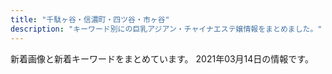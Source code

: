 ```yaml
---
title: "千駄ヶ谷・信濃町・四ツ谷・市ヶ谷"
description: "キーワード別にの巨乳アジアン・チャイナエステ嬢情報をまとめました。"
---
```


新着画像と新着キーワードをまとめています。
2021年03月14日の情報です。

<DmmAffiliateIns />
<KeywordTable
  shops={
    [
    {
        "name": "ROSA",
        "station": "\u56db\u8c37\u4e09\u4e01\u76ee\u99c52\u756a",
        "img_links": [
            "http://e-rosa.net/images/ddd.jpg",
            "http://e-rosa.net/images/yuna.jpg",
            "http://e-rosa.net/images/004.jpg",
            "http://e-rosa.net/images/002.jpg",
            "http://e-rosa.net/images/rina0.jpg",
            "http://e-rosa.net/images/aya2.jpg",
            "http://e-rosa.net/images/gg1.png",
            "http://e-rosa.net/images/right_bottom.png",
            "http://e-rosa.net/images/meyi2.jpg",
            "http://e-rosa.net/images/001.jpg",
            "http://e-rosa.net/images/rimi.jpg",
            "http://e-rosa.net/images/haruka.jpg",
            "http://e-rosa.net/images/access3.jpg",
            "http://e-rosa.net/images/te2.jpg",
            "http://e-rosa.net/images/sejutu2.jpg",
            "http://e-rosa.net/images/girlx_top.png",
            "http://e-rosa.net/images/right_top.png",
            "http://e-rosa.net/images/ha.jpg",
            "http://e-rosa.net/images/tite-link.png",
            "http://e-rosa.net/images/meyi1.jpg",
            "http://e-rosa.net/images/yuri.jpg",
            "http://e-rosa.net/images/news_top.jpg",
            "http://e-rosa.net/images/nei_01.png",
            "http://e-rosa.net/images/girl_01.png",
            "http://e-rosa.net/images/tite-magazine.png",
            "http://e-rosa.net/images/grande.jpg",
            "http://e-rosa.net/images/rina2.jpg",
            "http://e-rosa.net/images/g13.jpg",
            "http://e-rosa.net/images/aya1.jpg",
            "http://e-rosa.net/images/nei_03.png",
            "http://e-rosa.net/images/sejutu1.jpg",
            "http://e-rosa.net/images/sejutu5.jpg",
            "http://e-rosa.net/images/te3.jpg",
            "http://e-rosa.net/images/005.jpg",
            "http://e-rosa.net/images/g1.jpg",
            "http://e-rosa.net/images/rina1.jpg",
            "http://e-rosa.net/images/yuyu.jpg",
            "http://e-rosa.net/images/te1.jpg",
            "http://e-rosa.net/images/009.jpg",
            "http://e-rosa.net/images/ayaka.jpg",
            "http://e-rosa.net/images/misa1.jpg",
            "http://e-rosa.net/images/k1.jpg",
            "http://e-rosa.net/images/girl_top.png",
            "http://e-rosa.net/images/sejutu6.jpg",
            "http://e-rosa.net/images/006.jpg",
            "http://e-rosa.net/images/noimage.jpg",
            "http://e-rosa.net/images/risa.jpg",
            "http://e-rosa.net/images/003.jpg",
            "http://e-rosa.net/images/pagetop.png",
            "http://e-rosa.net/images/mimi.jpg",
            "http://e-rosa.net/images/yuyi.jpg",
            "http://e-rosa.net/images/news_bottom.jpg",
            "http://e-rosa.net/images/tite-staff.png",
            "http://e-rosa.net/images/girl_03.png"
        ],
        "url": "http://e-rosa.net/",
        "keywords": {}
    },
    {
        "keywords": {},
        "url": "http://lakulaku.info/",
        "station": "\u56db\u8c37\u4e09\u4e01\u76ee\u99c52\u756a",
        "img_links": [
            "http://lakulaku.info/images/staff/ai.jpg",
            "http://lakulaku.info/images/staff/5-5.jpg",
            "http://lakulaku.info/images/staff/momo.jpg",
            "http://lakulaku.info/img/5-3.jpg",
            "http://lakulaku.info/images/staff/nena.jpg",
            "http://lakulaku.info/swf/baner.jpg",
            "http://lakulaku.info/img/rina.jpg",
            "http://lakulaku.info/images/staff/rina.jpg",
            "http://lakulaku.info/images/staff/s06.jpg",
            "http://lakulaku.info/images/titestaff.png",
            "http://lakulaku.info/images/staff/yumi.jpg",
            "http://lakulaku.info/images/staff/5-2.jpg",
            "http://lakulaku.info/img/5-1.jpg",
            "http://lakulaku.info/images/newtit.png",
            "http://lakulaku.info/images/staff/mari.jpg",
            "http://lakulaku.info/img/s06.jpg",
            "http://lakulaku.info/images/staff/sizuka.jpg",
            "http://lakulaku.info/images/mobile.png",
            "http://lakulaku.info/images/staff/5-4.jpg",
            "http://lakulaku.info/images/staff/5-1.jpg",
            "http://lakulaku.info/images/top.jpg",
            "http://lakulaku.info/img/5-5.jpg",
            "http://lakulaku.info/images/staff/5-3.jpg",
            "http://lakulaku.info/img/5-2.jpg",
            "http://lakulaku.info/images/staff/ai-a.jpg",
            "http://lakulaku.info/img/5-4.jpg"
        ],
        "name": "\u767e\u5408"
    },
    {
        "station": "\u56db\u8c37\u4e09\u4e01\u76ee\u99c52\u756a\u51fa\u53e3",
        "img_links": [],
        "name": "\u7652\u3057\u306e\u5c4b",
        "keywords": {},
        "url": "http://bimajo.ies.fun/"
    },
    {
        "station": "\u56db\u8c37\u4e09\u4e01\u76ee\u99c52\u756a\u51fa\u53e3",
        "img_links": [
            "http://aqua.jpn.cm/photos/sites/16/2019/02/2019020108033676.jpg",
            "http://aqua.jpn.cm/images/1.jpg",
            "http://aqua.jpn.cm/images/s_pick.png",
            "http://aqua.jpn.cm/photos/sites/16/2020/09/2020091507031094.jpg",
            "http://aqua.jpn.cm/photos/sites/16/2018/05/2018052105590585.jpg",
            "http://aqua.jpn.cm/photos/sites/16/2021/01/2021011401054262.jpg",
            "http://aqua.jpn.cm/photos/sites/16/2020/10/2020100508293240.jpg",
            "http://aqua.jpn.cm/images/room2.jpg",
            "http://aqua.jpn.cm/photos/sites/16/2019/03/2019031107062221.jpg",
            "http://aqua.jpn.cm/photos/sites/16/2021/03/2021030106235633.jpg",
            "http://aqua.jpn.cm/photos/sites/16/2018/01/2018013112184869.jpg",
            "http://aqua.jpn.cm/images/room3.jpg",
            "http://aqua.jpn.cm/images/s_news.jpg",
            "http://aqua.jpn.cm/photos/sites/16/2018/01/2018011007032034.jpg",
            "http://aqua.jpn.cm/images/room4.jpg",
            "http://aqua.jpn.cm/images/mobile.jpg",
            "http://aqua.jpn.cm/images/room1.jpg",
            "http://aqua.jpn.cm/photos/sites/16/2018/01/2018011007031662.jpg",
            "http://aqua.jpn.cm/photos/sites/16/2020/03/2020030507254950.jpg",
            "http://aqua.jpn.cm/images/top.png",
            "http://aqua.jpn.cm/images/line.jpg",
            "http://aqua.jpn.cm/images/room5.jpg",
            "http://aqua.jpn.cm/photos/sites/16/2018/01/2018011007031899.jpg",
            "http://aqua.jpn.cm/photos/sites/16/2020/12/2020120208263886.jpg",
            "http://aqua.jpn.cm/images/2.jpg",
            "http://aqua.jpn.cm/photos/sites/16/2021/03/2021031006535594.jpg",
            "http://aqua.jpn.cm/photos/sites/16/2020/10/2020100906522289.jpg",
            "http://aqua.jpn.cm/images/s_staff.png",
            "http://aqua.jpn.cm/photos/sites/16/2020/04/2020040301184076.jpg",
            "http://aqua.jpn.cm/images/3.jpg"
        ],
        "name": "\u5149\u540d",
        "url": "http://aqua.jpn.cm/",
        "keywords": {
            "86": 54,
            "83": 9,
            "C": 27,
            "D": 117,
            "84": 9,
            "85": 54,
            "87": 9,
            "82": 9
        }
    },
    {
        "name": "\u30aa\u30fc\u30ed\u30e9",
        "url": "http://l-rlx.com/",
        "station": "\u56db\u8c37\u4e09\u4e01\u76ee\u99c52\u756a\u53e3",
        "img_links": [
            "http://l-rlx.com/images/index_14.jpg",
            "http://l-rlx.com/images/index_20.jpg",
            "http://l-rlx.com/images/index_07.jpg",
            "http://l-rlx.com/girl/00.jpg",
            "http://l-rlx.com/girl/03.jpg",
            "http://l-rlx.com/images/index_05.jpg",
            "http://l-rlx.com/images/index_06.jpg",
            "http://l-rlx.com/girl/02.jpg",
            "http://l-rlx.com/images/index_01.jpg",
            "http://l-rlx.com/girl/05.jpg",
            "http://l-rlx.com/images/rec_09.jpg",
            "http://l-rlx.com/images/sub_09.jpg",
            "http://l-rlx.com/images/03.jpg",
            "http://l-rlx.com/images/index_21.jpg",
            "http://l-rlx.com/images/staff_09.jpg",
            "http://l-rlx.com/images/02.jpg",
            "http://l-rlx.com/images/rec.jpg",
            "http://l-rlx.com/images/info.jpg",
            "http://l-rlx.com/images/01.jpg",
            "http://l-rlx.com/girl/04.jpg",
            "http://l-rlx.com/girl/08.jpg",
            "http://l-rlx.com/girl/01.jpg",
            "http://l-rlx.com/images/index_12.jpg",
            "http://l-rlx.com/images/index_03.jpg",
            "http://l-rlx.com/images/index_16.jpg",
            "http://l-rlx.com/images/index_17.jpg",
            "http://l-rlx.com/images/info_09.jpg",
            "http://l-rlx.com/images/index_02.jpg",
            "http://l-rlx.com/images/index_04.jpg"
        ],
        "keywords": {}
    },
    {
        "station": "\u56db\u8c37\u4e09\u4e01\u76ee\u99c53\u756a\u51fa\u53e3",
        "name": "1819\uff5e\u7d46",
        "img_links": [
            "http://1819-kizuna.work/img/skr.png",
            "http://1819-kizuna.work/i/img/st23.jpg",
            "http://1819-kizuna.work/img/1F339.png",
            "http://1819-kizuna.work/img/st25.jpg",
            "http://1819-kizuna.work/img/1F33C.png",
            "http://1819-kizuna.work/i/img/s4.jpg",
            "http://1819-kizuna.work/i/img/r4.jpg",
            "http://1819-kizuna.work/img/st031.jpg",
            "http://1819-kizuna.work/i/img/s5.jpg",
            "http://1819-kizuna.work/i/img/s6.jpg",
            "http://1819-kizuna.work/i/img/s3.jpg",
            "http://1819-kizuna.work/img/st23.jpg",
            "http://1819-kizuna.work/img/s25.jpg",
            "http://1819-kizuna.work/i/img/r2.jpg",
            "http://1819-kizuna.work/img/1F353.png",
            "http://1819-kizuna.work/i/img/jk.jpg",
            "http://1819-kizuna.work/i/img/skr.png",
            "http://1819-kizuna.work/img/st31.jpg",
            "http://1819-kizuna.work/i/img/r3.jpg",
            "http://1819-kizuna.work/i/img/st24.jpg",
            "http://1819-kizuna.work/img/1F60A.png",
            "http://1819-kizuna.work/i/img/st30.jpg",
            "http://1819-kizuna.work/i/img/st031.jpg",
            "http://1819-kizuna.work/img/bottom.jpg",
            "http://1819-kizuna.work/img/1F351.png",
            "http://1819-kizuna.work/img/mo.png",
            "http://1819-kizuna.work/img/st023.jpg",
            "http://1819-kizuna.work/i/img/st25.jpg",
            "http://1819-kizuna.work/i/img/st024.jpg",
            "http://1819-kizuna.work/img/fla.jpg",
            "http://1819-kizuna.work/img/st24.jpg",
            "http://1819-kizuna.work/img/botton.jpg",
            "http://1819-kizuna.work/i/img/st030.jpg",
            "http://1819-kizuna.work/i/img/st023.jpg",
            "http://1819-kizuna.work/i/img/r1.jpg",
            "http://1819-kizuna.work/img/st024.jpg",
            "http://1819-kizuna.work/img/s23.jpg",
            "http://1819-kizuna.work/img/s24.jpg",
            "http://1819-kizuna.work/img/s31.jpg",
            "http://1819-kizuna.work/i/img/s2.jpg",
            "http://1819-kizuna.work/img/1F431.png",
            "http://1819-kizuna.work/i/img/s1.jpg",
            "http://1819-kizuna.work/img/st30.jpg",
            "http://1819-kizuna.work/i/img/st31.jpg",
            "http://1819-kizuna.work/img/s30.jpg",
            "http://1819-kizuna.work/img/st030.jpg",
            "http://1819-kizuna.work/img/jk.jpg"
        ],
        "keywords": {
            "86": 2,
            "C": 12,
            "85": 4,
            "D": 5,
            "84": 2
        },
        "url": "http://1819-kizuna.work/"
    },
    {
        "keywords": {},
        "url": "https://juno-esthe.tokyo/",
        "station": "\u56db\u30c4\u8c37\u99c52\u756a\u53e3",
        "img_links": [],
        "name": "\u30c6\u30a3\u30e9\u30df\u30b9"
    },
    {
        "url": "http://e-yotsuya.net/",
        "name": "\u30b9\u30de\u30a4\u30eb",
        "img_links": [
            "http://e-yotsuya.net/images/baner.jpg",
            "http://e-yotsuya.net/images/mobile.png",
            "http://e-yotsuya.net/images/top2.png",
            "http://e-yotsuya.net/images/g11.jpg",
            "http://e-yotsuya.net/images/news-tit.png",
            "http://e-yotsuya.net/images/top.jpg",
            "http://e-yotsuya.net/images/g4.jpg",
            "http://e-yotsuya.net/images/g8.jpg",
            "http://e-yotsuya.net/images/g5.jpg",
            "http://e-yotsuya.net/images/g1.jpg",
            "http://e-yotsuya.net/images/g7.jpg",
            "http://e-yotsuya.net/images/baner2.jpg",
            "http://e-yotsuya.net/images/g2.jpg",
            "http://e-yotsuya.net/images/g9.jpg",
            "http://e-yotsuya.net/images/g10.jpg",
            "http://e-yotsuya.net/images/news-tit1.jpg",
            "http://e-yotsuya.net/images/tite-staff.jpg",
            "http://e-yotsuya.net/images/g6.jpg",
            "http://e-yotsuya.net/images/room.jpg",
            "http://e-yotsuya.net/images/tite-staff1.jpg",
            "http://e-yotsuya.net/images/g3.jpg",
            "http://e-yotsuya.net/images/g12.jpg"
        ],
        "station": "JR\u56db\u30c4\u8c37\u99c5\u8d64\u5742\u53e3",
        "keywords": {
            "C": 14
        }
    },
    {
        "url": "http://xn--vckg5a9gug.in.net/",
        "station": "\u9eb9\u753a\u99c51\u756a\u51fa\u53e3",
        "img_links": [
            "http://xn--vckg5a9gug.in.net/images/cg07.jpg",
            "http://xn--vckg5a9gug.in.net/images/top.png",
            "http://xn--vckg5a9gug.in.net/images/news.png",
            "http://xn--vckg5a9gug.in.net/images/cg05.jpg",
            "http://xn--vckg5a9gug.in.net/images/cg06.jpg",
            "http://xn--vckg5a9gug.in.net/link/menlog.jpg",
            "http://xn--vckg5a9gug.in.net/images/evetop.png",
            "http://xn--vckg5a9gug.in.net/images/staff_s.png",
            "http://xn--vckg5a9gug.in.net/images/cg04.jpg",
            "http://xn--vckg5a9gug.in.net/images/cg03.jpg"
        ],
        "keywords": {},
        "name": "Moon"
    }
]
}
/>
<DmmAffiliateScript />
